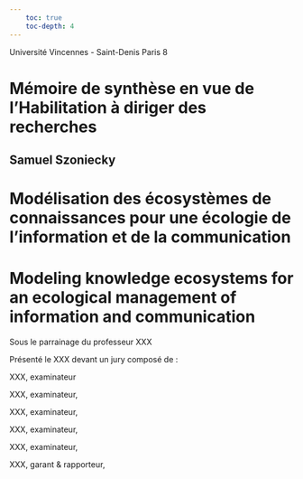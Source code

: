 ```yaml
---
    toc: true
    toc-depth: 4
---
```


Université Vincennes - Saint-Denis Paris 8

# Mémoire de synthèse en vue de l'Habilitation à diriger des recherches {.unnumbered}

## Samuel Szoniecky {.unnumbered}

# Modélisation des écosystèmes de connaissances pour une écologie de l'information et de la communication {.unnumbered}

# Modeling knowledge ecosystems for an ecological management of information and communication {.unnumbered}

Sous le parrainage du professeur XXX

Présenté le XXX devant un jury composé de :

XXX, examinateur

XXX, examinateur,

XXX, examinateur,

XXX, examinateur,

XXX, examinateur,

XXX, garant & rapporteur,